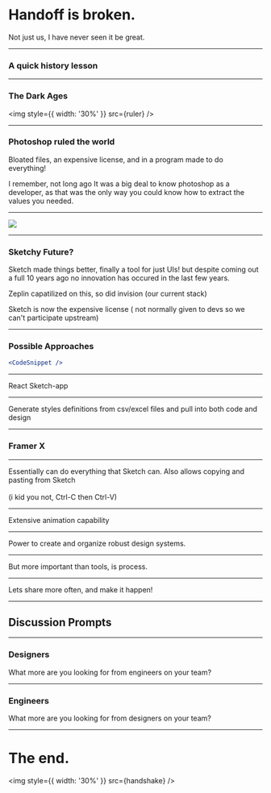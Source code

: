 



<Head>
  <title>Handoff is broken.</title>
</Head>

# Handoff is broken.
<Notes>Not just us, I have never seen it be great.</Notes>


---

### A quick history lesson

---

### The Dark Ages
<img style={{ width: '30%' }} src={ruler} />

---

### Photoshop ruled the world
<Notes>
  Bloated files, an expensive license, and in a program made to do everything!

  I remember, not long ago It was a big deal to know photoshop as a developer, as that was the only way you could know how to extract the values you needed.
</Notes>


---

<div style={{
  height: '100%',
  display: 'flex',
  justifyContent: 'center',
  alignItems: 'center',
  flexDirection: 'column'
}}>
  <img style={{ width: '30%' }} src={sketch} />
</div>

---

### Sketchy Future?
<Notes>
  Sketch made things better, finally a tool for just UIs! but despite coming out a full 10 years ago no innovation has occured in the last few years.

  Zeplin capatilized on this, so did invision (our current stack)

  Sketch is now the expensive license ( not normally given to devs so we can't participate upstream)
</Notes>

---

### Possible Approaches

```jsx
<CodeSnippet />
```

---

React Sketch-app

---

<p style={{ textAlign: 'center', padding: '0 80px' }}>Generate styles definitions from csv/excel files and pull into both code and design</p>

---

### Framer X

---

<p style={{ textAlign: 'center', padding: '0 80px' }}>
  Essentially can do everything that Sketch can. Also allows copying and pasting from Sketch
<br />
<br />
(i kid you not, Ctrl-C then Ctrl-V)
</p>

---

Extensive animation capability

---

Power to create and organize robust design systems.

---

<p style={{ textAlign: 'center', padding: '0 80px' }}>
  But more important than tools, is process.
</p>

---

<p style={{ textAlign: 'center', padding: '0 80px' }}>
  Lets share more often, and make it happen!
</p>

---

## Discussion Prompts

---

### Designers
<p style={{ textAlign: 'center', padding: '0 80px' }}>
What more are you looking for from engineers on your team?
</p>

---

### Engineers
<p style={{ textAlign: 'center', padding: '0 80px' }}>
What more are you looking for from designers on your team?
</p>

---

# The end.
<img style={{ width: '30%' }} src={handshake} />
